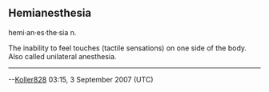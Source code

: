 == Hemianesthesia ==

hemi·an·es·the·sia n.

The inability to feel touches (tactile sensations) on one side of the body. Also called unilateral anesthesia.

----



--[[User:Koller828|Koller828]] 03:15, 3 September 2007 (UTC)


{{word-stub}}